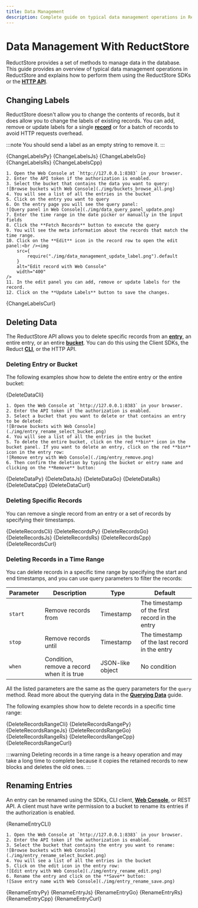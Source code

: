 ```yaml
---
title: Data Management
description: Complete guide on typical data management operations in ReductStore.
---
```



<head>
  <link
    rel="canonical"
    href="https://www.reduct.store/docs/guides/data-management"
  />
</head>

# Data Management With ReductStore

ReductStore provides a set of methods to manage data in the database. This guide provides an overview of typical data management operations in ReductStore and explains how to perform them using the ReductStore SDKs or the **[HTTP API](../glossary#http-api)**.

## Changing Labels

ReductStore doesn't allow you to change the contents of records, but it does allow you to change the labels of existing records.
You can add, remove or update labels for a single **[record](../glossary#record)** or for a batch of records to avoid HTTP requests overhead.

:::note
You should send a label as an empty string to remove it.
:::


<Tabs>
  <TabItem value="Python">
    <CodeBlock language="python">{ChangeLabelsPy}</CodeBlock>
  </TabItem>
  <TabItem value="JavaScript">
    <CodeBlock language="javascript">{ChangeLabelsJs}</CodeBlock>
  </TabItem>
    <TabItem value="Go">
        <CodeBlock language="go">{ChangeLabelsGo}</CodeBlock>
    </TabItem>
  <TabItem value="Rust">
    <CodeBlock language="rust">{ChangeLabelsRs}</CodeBlock>
  </TabItem>
  <TabItem value="C++">
    <CodeBlock language="cpp">{ChangeLabelsCpp}</CodeBlock>
  </TabItem>
    <TabItem value="Web Console">

    1. Open the Web Console at `http://127.0.0.1:8383` in your browser.
    2. Enter the API token if the authorization is enabled.
    3. Select the bucket that contains the data you want to query:
    ![Browse buckets with Web Console](./img/buckets_browse_all.png)
    4. You will see a list of all the entries in the bucket
    5. Click on the entry you want to query
    6. On the entry page you will see the query panel:
    ![Query panel in Web Console](./img/data_query_panel_update.png)
    7. Enter the time range in the date picker or manually in the input fields
    8. Click the **Fetch Records** button to execute the query
    9. You will see the meta information about the records that match the time range.
    10. Click on the **Edit** icon in the record row to open the edit panel:<br /><img
        src={
            require("./img/data_management_update_label.png").default
        }
        alt="Edit record with Web Console"
        width="400"
    />
    11. In the edit panel you can add, remove or update labels for the record.
    12. Click on the **Update Labels** button to save the changes.

  </TabItem>
  <TabItem value="cURL">
    <CodeBlock language="bash">{ChangeLabelsCurl}</CodeBlock>
  </TabItem>
</Tabs>

## Deleting Data

The ReductStore API allows you to delete specific records from an **[entry](../glossary#entry)**, an entire entry, or an entire **[bucket](../glossary#bucket)**.
You can do this using the Client SDKs, the Reduct **[CLI](../glossary#cli)**, or the HTTP API.

### Deleting Entry or Bucket

The following examples show how to delete the entire entry or the entire bucket:


<Tabs>
  <TabItem value="CLI">
    <CodeBlock language="bash">{DeleteDataCli}</CodeBlock>
  </TabItem>
  <TabItem value="Web Console">

    1. Open the Web Console at `http://127.0.0.1:8383` in your browser.
    2. Enter the API token if the authorization is enabled.
    3. Select a bucket that you want to delete or that contains an entry to be deleted:
    ![Browse buckets with Web Console](./img/entry_rename_select_bucket.png)
    4. You will see a list of all the entries in the bucket
    5. To delete the entire bucket, click on the red **bin** icon in the bucket panel. If you want to delete an entry, click on the red **bin** icon in the entry row:
    ![Remove entry with Web Console](./img/entry_remove.png)
    6. Then confirm the deletion by typing the bucket or entry name and clicking on the **Remove** button:

  </TabItem>
    <TabItem value="Python">
      <CodeBlock language="python">{DeleteDataPy}</CodeBlock>
    </TabItem>
    <TabItem value="JavaScript">
      <CodeBlock language="javascript">{DeleteDataJs}</CodeBlock>
    </TabItem>
    <TabItem value="Go">
      <CodeBlock language="go">{DeleteDataGo}</CodeBlock>
    </TabItem>
    <TabItem value="Rust">
      <CodeBlock language="rust">{DeleteDataRs}</CodeBlock>
    </TabItem>
    <TabItem value="C++">
      <CodeBlock language="cpp">{DeleteDataCpp}</CodeBlock>
    </TabItem>
  <TabItem value="cURL">
    <CodeBlock language="bash">{DeleteDataCurl}</CodeBlock>
  </TabItem>
</Tabs>

### Deleting Specific Records

You can remove a single record from an entry or a set of records by specifying their timestamps.


<Tabs>
  <TabItem value="CLI">
    <CodeBlock language="bash">{DeleteRecordsCli}</CodeBlock>
  </TabItem>
  <TabItem value="Python">
    <CodeBlock language="python">{DeleteRecordsPy}</CodeBlock>
  </TabItem>
  <TabItem value="Go">
    <CodeBlock language="go">{DeleteRecordsGo}</CodeBlock>
  </TabItem>
  <TabItem value="JavaScript">
    <CodeBlock language="javascript">{DeleteRecordsJs}</CodeBlock>
  </TabItem>
  <TabItem value="Rust">
    <CodeBlock language="rust">{DeleteRecordsRs}</CodeBlock>
  </TabItem>
  <TabItem value="C++">
    <CodeBlock language="cpp">{DeleteRecordsCpp}</CodeBlock>
  </TabItem>
  <TabItem value="cURL">
    <CodeBlock language="bash">{DeleteRecordsCurl}</CodeBlock>
  </TabItem>
</Tabs>

### Deleting Records in a Time Range

You can delete records in a specific time range by specifying the start and end timestamps, and you can use query parameters to filter the records:

| Parameter | Description                                | Type             | Default                                        |
| --------- | ------------------------------------------ | ---------------- | ---------------------------------------------- |
| `start`   | Remove records from                        | Timestamp        | The timestamp of the first record in the entry |
| `stop`    | Remove records until                       | Timestamp        | The timestamp of the last record in the entry  |
| `when`    | Condition, remove a record when it is true | JSON-like object | No condition                                   |

All the listed parameters are the same as the query parameters for the `query` method. Read more about the querying data in the **[Querying Data](data-querying.mdx#filter-parameters)** guide.

The following examples show how to delete records in a specific time range:


<Tabs>
  <TabItem value="CLI">
    <CodeBlock language="bash">{DeleteRecordsRangeCli}</CodeBlock>
  </TabItem>
  <TabItem value="Python">
    <CodeBlock language="python">{DeleteRecordsRangePy}</CodeBlock>
  </TabItem>
  <TabItem value="JavaScript">
    <CodeBlock language="javascript">{DeleteRecordsRangeJs}</CodeBlock>
  </TabItem>
  <TabItem value="Go">
    <CodeBlock language="go">{DeleteRecordsRangeGo}</CodeBlock>
  </TabItem>
  <TabItem value="Rust">
    <CodeBlock language="rust">{DeleteRecordsRangeRs}</CodeBlock>
  </TabItem>
  <TabItem value="C++">
    <CodeBlock language="cpp">{DeleteRecordsRangeCpp}</CodeBlock>
  </TabItem>
  <TabItem value="cURL">
    <CodeBlock language="bash">{DeleteRecordsRangeCurl}</CodeBlock>
  </TabItem>
</Tabs>

:::warning
Deleting records in a time range is a heavy operation and may take a long time to complete because it copies the retained records to new blocks and deletes the old ones.
:::

## Renaming Entries

An entry can be renamed using the SDKs, CLI client, **[Web Console](../glossary#web-console)**, or REST API. A client must have write permission to a bucket to rename its entries if the authorization is enabled.


<Tabs>
  <TabItem value="CLI">
    <CodeBlock language="shell">{RenameEntryCLI}</CodeBlock>
  </TabItem>

  <TabItem value="Web Console">

    1. Open the Web Console at `http://127.0.0.1:8383` in your browser.
    2. Enter the API token if the authorization is enabled.
    3. Select the bucket that contains the entry you want to rename:
    ![Browse buckets with Web Console](./img/entry_rename_select_bucket.png)
    4. You will see a list of all the entries in the bucket
    5. Click on the edit icon in the entry row:
    ![Edit entry with Web Console](./img/entry_rename_edit.png)
    6. Rename the entry and click on the **Save** button:
    ![Save entry name with Web Console](./img/entry_rename_save.png)

  </TabItem>

  <TabItem value="Python">
    <CodeBlock language="python">{RenameEntryPy}</CodeBlock>
  </TabItem>
  <TabItem value="JavaScript">
    <CodeBlock language="javascript">{RenameEntryJs}</CodeBlock>
  </TabItem>
    <TabItem value="Go">
        <CodeBlock language="go">{RenameEntryGo}</CodeBlock>
    </TabItem>
  <TabItem value="Rust">
    <CodeBlock language="rust">{RenameEntryRs}</CodeBlock>
  </TabItem>
  <TabItem value="C++">
    <CodeBlock language="cpp">{RenameEntryCpp}</CodeBlock>
  </TabItem>
  <TabItem value="cURL">
    <CodeBlock language="bash">{RenameEntryCurl}</CodeBlock>
  </TabItem>
</Tabs>
